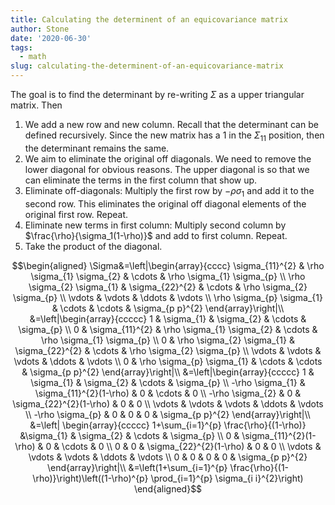 ```yaml
---
title: Calculating the determinent of an equicovariance matrix
author: Stone
date: '2020-06-30'
tags:
  - math
slug: calculating-the-determinent-of-an-equicovariance-matrix
---
```



The goal is to find the determinant by re-writing $\Sigma$ as a upper triangular matrix. Then

1. We add a new row and new column. Recall that the determinant can be defined recursively. Since the new matrix has a $1$ in the $\Sigma_{11}$ position, then the determinant remains the same.
2. We aim to eliminate the original off diagonals. We need to remove the lower diagonal for obvious reasons. The upper diagonal is so that we can eliminate the terms in the first column that show up.
3. Eliminate off-diagonals: Multiply the first row by $-\rho\sigma_1$ and add it to the second row. This eliminates the original off diagonal elements of the original first row. Repeat.
4. Eliminate new terms in first column: Multiply second column by $\frac{\rho}{\sigma_1(1-\rho)}$ and add to first column. Repeat.
5. Take the product of the diagonal.

$$\begin{aligned}
\Sigma&=\left|\begin{array}{cccc}
\sigma_{11}^{2} & \rho \sigma_{1} \sigma_{2} & \cdots & \rho \sigma_{1} \sigma_{p} \\
\rho \sigma_{2} \sigma_{1} & \sigma_{22}^{2} & \cdots & \rho \sigma_{2} \sigma_{p} \\
\vdots & \vdots & \ddots & \vdots \\
\rho \sigma_{p} \sigma_{1} & \cdots & \cdots & \sigma_{p p}^{2}
\end{array}\right|\\
&=\left|\begin{array}{ccccc}
1 & \sigma_{1} & \sigma_{2} & \cdots & \sigma_{p} \\
0 & \sigma_{11}^{2} & \rho \sigma_{1} \sigma_{2} & \cdots & \rho \sigma_{1} \sigma_{p} \\
0 & \rho \sigma_{2} \sigma_{1} & \sigma_{22}^{2} & \cdots & \rho \sigma_{2} \sigma_{p} \\
\vdots & \vdots & \vdots & \ddots & \vdots \\
0 & \rho \sigma_{p} \sigma_{1} & \cdots & \cdots & \sigma_{p p}^{2}
\end{array}\right|\\
&=\left|\begin{array}{ccccc}
1 & \sigma_{1} & \sigma_{2} & \cdots & \sigma_{p} \\
-\rho \sigma_{1} & \sigma_{11}^{2}(1-\rho) & 0 & \cdots & 0 \\
-\rho \sigma_{2} & 0 & \sigma_{22}^{2}(1-\rho) & 0 & 0 \\
\vdots & \vdots & \vdots & \ddots & \vdots \\
-\rho \sigma_{p} & 0 & 0 & 0 & \sigma_{p p}^{2}
\end{array}\right|\\
&=\left| \begin{array}{ccccc}
1+\sum_{i=1}^{p} \frac{\rho}{(1-\rho)} &\sigma_{1} & \sigma_{2} & \cdots & \sigma_{p} \\
0 & \sigma_{11}^{2}(1-\rho) & 0 & \cdots & 0 \\
0 & 0 & \sigma_{22}^{2}(1-\rho) & 0 & 0 \\
\vdots & \vdots & \vdots & \ddots & \vdots \\
0 & 0 & 0 & 0 & \sigma_{p p}^{2}
\end{array}\right|\\
&=\left(1+\sum_{i=1}^{p} \frac{\rho}{(1-\rho)}\right)\left((1-\rho)^{p} \prod_{i=1}^{p} \sigma_{i i}^{2}\right)
\end{aligned}$$

